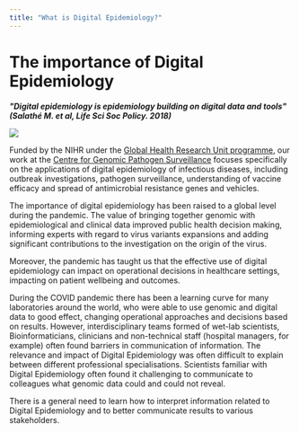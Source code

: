 ```yaml
---
title: "What is Digital Epidemiology?"
---
```


# The importance of Digital Epidemiology

***\"Digital epidemiology is epidemiology building on digital data and tools\" (Salathé M. et al, Life Sci Soc Policy. 2018)***

![](img/digitalepi.png)

Funded by the NIHR under the [Global Health Research Unit programme](https://www.nihr.ac.uk/explore-nihr/funding-programmes/global-health-research-units.htm), our work at the [Centre for Genomic Pathogen Surveillance](https://www.pathogensurveillance.net/) focuses specifically on the applications of digital epidemiology of infectious diseases, including outbreak investigations, pathogen surveillance, understanding of vaccine efficacy and spread of antimicrobial resistance genes and vehicles. 

The importance of digital epidemiology has been raised to a global level during the pandemic. The value of bringing together genomic with epidemiological and clinical data improved public health decision making, informing experts with regard to virus variants expansions and adding significant contributions to the investigation on the origin of the virus. 

Moreover, the pandemic has taught us that the effective use of digital epidemiology can impact on operational decisions in healthcare settings, impacting on patient wellbeing and outcomes.

During the COVID pandemic there has been a learning curve for many laboratories around the world, who were able to use genomic and digital data to good effect, changing operational approaches and decisions based on results. However, interdisciplinary teams formed of wet-lab scientists, Bioinformaticians, clinicians and non-technical staff (hospital managers, for example) often found barriers in communication of information. The relevance and impact of Digital Epidemiology was often difficult to explain between different professional specialisations. Scientists familiar with Digital Epidemiology often found it challenging to communicate to colleagues what genomic data could and could not reveal. 

There is a general need to learn how to interpret information related to Digital Epidemiology and to better communicate results to various stakeholders. 
